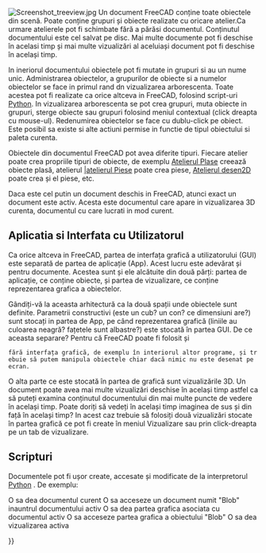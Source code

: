 <languages/>

{{Docnav
|[[Navigation_Cube|Navigation Cube]]
|[[Property_editor|Property editor]]
}}

{{TOCright}}

[[Image:Screenshot treeview.jpg|left]]
Un document FreeCAD conține toate obiectele din scenă. Poate conține grupuri și obiecte realizate cu oricare atelier.Ca urmare atelierele pot fi schimbate fără a părăsi documentul. Conținutul documentului este cel salvat pe disc. Mai multe documente pot fi deschise în acelasi timp și mai multe vizualizări al aceluiași document pot fi deschise în același timp.

<div class="mw-translate-fuzzy">
In ineriorul documentului obiectele pot fi mutate in grupuri si au un nume unic. Administrarea obiectelor, a grupurilor de obiecte si a numelor obiectelor se face in primul rand dn vizualizarea arborescenta. Toate acestea pot fi realizate ca orice altceva in FreeCAD, folosind script-uri [[Python/ro|Python]]. In vizualizarea arborescenta se pot crea grupuri, muta obiecte in grupuri, sterge obiecte sau grupuri folosind meniul contextual (click dreapta cu mouse-ul). Redenumirea obiectelor se face cu dublu-click pe obiect. Este posibil sa existe si alte actiuni permise in functie de tipul obiectului si paleta curenta.
</div>

<div class="mw-translate-fuzzy">
Obiectele din documentul FreeCAD pot avea diferite tipuri. Fiecare atelier poate crea propriile tipuri de obiecte, de exemplu [[Mesh Workbench/ro|Atelierul Plase]] creează obiecte plasă, atelierul [[Part Workbench/ro||atelierul Piese]] poate crea piese, [[Draft Workbench/ro|Atelierul desen2D]] poate crea și el piese, etc.
</div>

Daca este cel putin un document deschis in FreeCAD, atunci exact un document este activ. Acesta este documentul care apare in vizualizarea 3D curenta, documentul cu care lucrati in mod curent.

<span id="Application_and_User_Interface"></span>
==Aplicatia si Interfata cu Utilizatorul==

Ca orice altceva in FreeCAD, partea de interfața grafică a utilizatorului (GUI) este separată de partea de aplicație (App). Acest lucru este adevărat și pentru documente. Acestea sunt și ele alcătuite din două părți: partea de aplicație, ce conține obiecte, și partea de vizualizare, ce conține reprezentarea grafica a obiectelor. 

Gândiți-vă la aceasta arhitectură ca la două spații unde obiectele sunt definite. Parametrii constructivi (este un cub? un con? ce dimensiuni are?) sunt stocați in partea de App, pe când reprezentarea grafică (liniile au culoarea neagră? fațetele sunt albastre?) este stocată în partea GUI. De ce aceasta separare? Pentru că FreeCAD  poate fi folosit și {{emphasis|without}} 
 fără interfața grafică, de exemplu în interiorul altor programe, și trebuie să putem manipula obiectele chiar dacă nimic nu este desenat pe ecran.

O alta parte ce este stocată în partea de grafică sunt vizualizările 3D. Un document poate avea mai multe vizualizări deschise în același timp astfel ca să puteți examina conținutul documentului din mai multe puncte de vedere în același timp. Poate doriți să vedeți în același timp imaginea de sus și din față în același timp? In acest caz trebuie să folosiți două vizualizări stocate în partea grafică ce pot fi create în meniul Vizualizare sau prin click-dreapta pe un tab de vizualizare.

<span id="Scripting"></span>
== Scripturi ==

<div class="mw-translate-fuzzy">
Documentele pot fi ușor create, accesate și modificate de la interpretorul [[Python]] . De exemplu:
</div>
{{Code|code=
FreeCAD.ActiveDocument
}}
O sa dea documentul curent
{{Code|code=
FreeCAD.ActiveDocument.Blob
}}
O sa acceseze un document numit "Blob" inauntrul documentului activ
{{Code|code=
FreeCADGui.ActiveDocument
}}
O sa dea partea grafica asociata cu documentul activ
{{Code|code=
FreeCADGui.ActiveDocument.Blob
}}
O sa acceseze partea grafica a obiectului "Blob"
{{Code|code=
FreeCADGui.ActiveDocument.ActiveView
}}
O sa dea vizualizarea activa


<div class="mw-translate-fuzzy">
{{docnav/ro|[[Mouse Model/ro|Mouse Model]]|[[Preferences Editor/ro|Preferences Editor]]}}
</div>

{{Userdocnavi{{#translation:}}}}